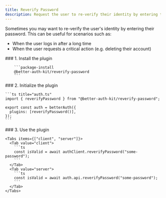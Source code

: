 ```yaml
---
title: Reverify Password
description: Request the user to re-verify their identity by entering their password for revalidation.
---
```


Sometimes you may want to re-verify the user's identity by entering their password. This can be useful for scenarios such as:

- When the user logs in after a long time
- When the user requests a critical action (e.g. deleting their account)

<Steps>
  <Step>
        ### 1. Install the plugin

        ```package-install
        @better-auth-kit/reverify-password
        ```
  </Step>

  <Step>
    ### 2. Initialize the plugin

    ```ts title="auth.ts"
    import { reverifyPassword } from "@better-auth-kit/reverify-password";

    export const auth = betterAuth({
      plugins: [reverifyPassword()],
    });
    ```
  </Step>
  <Step>
    ### 3. Use the plugin

    <Tabs items={["client", "server"]}>
      <Tab value="client">
        ```ts
        const isValid = await authClient.reverifyPassword("some-password");
        ```
      </Tab>
      <Tab value="server">
        ```ts
        const isValid = await auth.api.reverifyPassword("some-password");
        ```
      </Tab>
    </Tabs>
  </Step>
</Steps>
